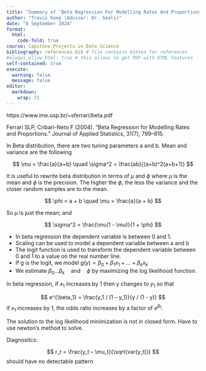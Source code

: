 ```yaml
---
title: "Summary of 'Beta Regression For Modelling Rates And Proportions'"
author: "Travis Keep (Advisor: Dr. Seals)"
date: "8 September 2024"
format:
  html:
    code-fold: true
course: Capstone Projects in Data Science
bibliography: references.bib # file contains bibtex for references
#always_allow_html: true # this allows to get PDF with HTML features
self-contained: true
execute: 
  warning: false
  message: false
editor: 
  markdown: 
    wrap: 72
---
```


https://www.ime.usp.br/~sferrari/beta.pdf

Ferrari SLP, Cribari-Neto F (2004). “Beta Regression for Modelling Rates and Proportions.”
Journal of Applied Statistics, 31(7), 799–815.

 In Beta distribution, there are two tuning parameters a and b. Mean and variance are the following
 
$$
\mu = \frac{a}{a+b} \quad \sigma^2 = \frac{ab}{(a+b)^2(a+b+1)}
$$

It is useful to rewrite beta distribution in terms of $\mu$ and $\phi$ where $\mu$ is the mean and $\phi$ is the precision. The higher the $\phi$, the less the variance and the closer random samples are to the mean.

$$
\phi = a + b \quad \mu = \frac{a}{a + b}
$$

So $\mu$ is just the mean; and

$$
\sigma^2 = \frac{\mu(1 - \mu)}{1 + \phi}
$$



-	In beta regression the dependent variable is between 0 and 1.
-	Scaling can be used to model a dependent variable between a and b
-	The logit function is used to transform the dependent variable between 0 and 1 to a value on the real number line. 
-	If g is the logit, we model $g(y) = \beta_0 + \beta_1 x_1 + \dots + \beta_k x_k$
-	We estimate $\beta_0 \dots \beta_k \quad \textrm{and} \quad \phi$ by maximizing the log likelihood function.

In beta regression, if $x_1$ increases by 1 then y changes to $y_1$ so that

$$
e^{\beta_1} = \frac{y_1 / (1 – y_1)}{y / (1 - y)}
$$
if $x_1$ increases by 1, the odds ratio increases by a factor of $e^{\beta_1}$.  

The solution to the log likelihood minimization is not in closed form. Have to use newton’s method to solve.

Diagnositcs:

$$
r_t = \frac{y_t – \mu_t}{\sqrt{var(y_t)}}
$$
 should have no detectable pattern
